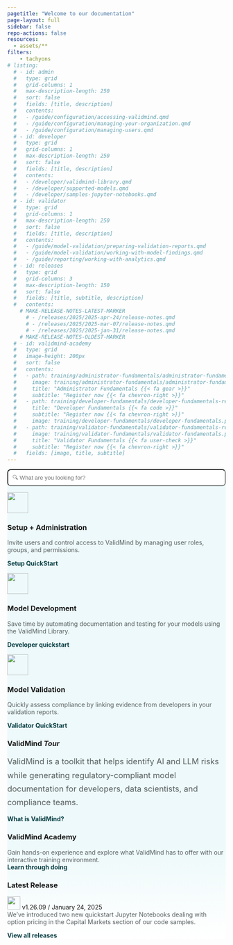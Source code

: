 ```yaml
---
pagetitle: "Welcome to our documentation"
page-layout: full
sidebar: false
repo-actions: false
resources:
  - assets/**
filters:
    - tachyons
# listing:
  # - id: admin
  #   type: grid
  #   grid-columns: 1
  #   max-description-length: 250
  #   sort: false
  #   fields: [title, description]
  #   contents:
  #   - /guide/configuration/accessing-validmind.qmd
  #   - /guide/configuration/managing-your-organization.qmd
  #   - /guide/configuration/managing-users.qmd
  # - id: developer
  #   type: grid
  #   grid-columns: 1
  #   max-description-length: 250
  #   sort: false
  #   fields: [title, description]
  #   contents:
  #   - /developer/validmind-library.qmd
  #   - /developer/supported-models.qmd
  #   - /developer/samples-jupyter-notebooks.qmd
  # - id: validator
  #   type: grid
  #   grid-columns: 1
  #   max-description-length: 250
  #   sort: false
  #   fields: [title, description]
  #   contents:
  #   - /guide/model-validation/preparing-validation-reports.qmd
  #   - /guide/model-validation/working-with-model-findings.qmd
  #   - /guide/reporting/working-with-analytics.qmd
  # - id: releases
  #   type: grid
  #   grid-columns: 3
  #   max-description-length: 150
  #   sort: false
  #   fields: [title, subtitle, description]
  #   contents:
    # MAKE-RELEASE-NOTES-LATEST-MARKER
      # - /releases/2025/2025-apr-24/release-notes.qmd
      # - /releases/2025/2025-mar-07/release-notes.qmd
      # - /releases/2025/2025-jan-31/release-notes.qmd
    # MAKE-RELEASE-NOTES-OLDEST-MARKER
  # - id: validmind-academy
  #   type: grid
  #   image-height: 200px
  #   sort: false
  #   contents:
  #   - path: training/administrator-fundamentals/administrator-fundamentals-register.qmd
  #     image: training/administrator-fundamentals/administrator-fundamentals.png
  #     title: "Administrator Fundamentals {{< fa gear >}}"
  #     subtitle: "Register now {{< fa chevron-right >}}"
  #   - path: training/developer-fundamentals/developer-fundamentals-register.qmd
  #     title: "Developer Fundamentals {{< fa code >}}"
  #     subtitle: "Register now {{< fa chevron-right >}}"
  #     image: training/developer-fundamentals/developer-fundamentals.png
  #   - path: training/validator-fundamentals/validator-fundamentals-register.qmd
  #     image: training/validator-fundamentals/validator-fundamentals.png
  #     title: "Validator Fundamentals {{< fa user-check >}}"
  #     subtitle: "Register now {{< fa chevron-right >}}"
  #   fields: [image, title, subtitle]
---
```


```{=html}
<style>
/* Link styles */
a {
  color: #083E44;
  text-decoration: none;
  font-weight: bold;
}

a:hover {
  text-decoration: none;
}

/* Card hover */
.card:hover {
  border: 1px solid #083E44;
  background-color: #EDF9FA;
}

/* Searchbox styles */
#searchbox {
  max-width: 100%;
  padding: 10px;
  border-radius: 8px;
  width: 100%;
  box-sizing: border-box;
}

#hits {
  display: none;
  overflow-y: auto;
  width: 100vw;
  max-width: 800px;
  max-height: 400px;
  margin: 20px auto;
  padding: 15px;
  background-color: #f9f9f9;
  border: 1px solid #ccc;
  border-radius: 8px;
}

#hits div {
  border-bottom: 1px solid #ccc; 
  border-radius: 4px;
  padding: 5px;
  margin-bottom: 5px;
}

#hits div:hover {
  background-color: #EAF8FA;
}

#hits a strong {
  color: #083E44;
  text-decoration: none;
}

#hits a {
  color: #222425;
  text-decoration: none;
}

/* Gradient background container */
.column-screen {
  background: linear-gradient(to bottom, #EDF9FA 80%, #ffffff);
  margin: 0;
  padding: 0;
}
/* color of the text on homepage */
.light-text {
  color: #585F60; /* or #555, adjust to taste for brightness */
}
.tour-text-container {
  max-width: 500px;
  margin: 0 auto;
  font-size: 1.15rem;
  line-height: 1.7;
}
</style>
```

::: {.column-screen}

<!-- INTRO BANNER -->

:::: {.flex .flex-wrap .justify-around .hero}

::: {.w-10-ns}
<!-- FILLER COLUMN DO NOT REMOVE -->
:::

::: {.w-60-ns}

<!-- Add a search box to home page-->
<div class="search-wrapper">
  <span class="search-icon"></span>
  <input id="searchbox" type="text" placeholder="🔍 What are you looking for?" />
  <!-- <span class="search-shortcut">/</span> -->
</div>
<div id="hits"></div>

<!-- Use Lunr.js as the search library -->
<script src="https://unpkg.com/lunr/lunr.js"></script>
<script src="scripts/validsearch.js"></script>

<!-- ::: {.tc}
[quickstart](get-started/developer/try-with-jupyterhub.qmd){.button-pink .cta}
[open-source software](https://github.com/validmind/validmind-library/){.button-white .cta}

::: -->

:::

<!-- ::: {.w-40-ns}

::: {.image-container}
![](assets/img/platform-line-1.png)
![](assets/img/platform-line-2.png)
![](assets/img/platform-line-3.png)
![](assets/img/platform-line-4.png)
![](assets/img/platform-line-5.png)
:::

::: -->

::: {.w-10-ns}
<!-- FILLER COLUMN DO NOT REMOVE -->
:::

::::

<!-- CENTERED WHITE BOX WITH FIXED WIDTH & FULL HEIGHT -->
::: {.center .br3 .shadow-4 .bg-white .pa5 .w-80-ns}

<!-- TOP ROW: Setup + Admin | Model Dev | Model Validation -->
:::: {.flex .flex-wrap .justify-around .mb5}

::: {.w-25-ns .mb3}
:::: {.items-start}
![](/homepage_docsite/setup_icon.svg){.mb3 width="48"}
::::
### Setup + Administration
<span class="light-text">
Invite users and control access to ValidMind by managing user roles, groups, and permissions. 
 </span>

[**Setup QuickStart**](/get-started/quickstart-administrator.qmd){.button-green .cta .mt3}
:::

::: {.w-25-ns .mb3}
:::: {.items-start}
![](/homepage_docsite/model_icon.svg){.mb3 width="48"}
::::
### Model Development
<span class="light-text">
Save time by automating documentation and testing for your models using the ValidMind Library. 
</span>

[**Developer quickstart**](/get-started/quickstart-developer.qmd){.button-green .cta .mt3}
:::

::: {.w-25-ns .mb3}
:::: {.items-start}
![](/homepage_docsite/model_valid_icon.svg){.mb3 width="48"}
::::
### Model Validation
<span class="light-text">
Quickly assess compliance by linking evidence from developers in your validation reports. 
</span>

[**Validator QuickStart**](/get-started/quickstart.qmd){.button-green .cta .mt3}
:::
::::

<!-- VALIDMIND TOUR -->
::: {.tour-bg .tc .mt5 .mb5}
### ValidMind *<span class="pink normal-weight">Tour</span>*
<span class="light-text tour-text-container">
ValidMind is a toolkit that helps identify AI and LLM risks while generating regulatory-compliant model documentation for developers, data scientists, and compliance teams.  
</span>

[**What is ValidMind?**](/training/fake-tour/product-tour.qmd){.button-white .cta .mt3}
:::

<!-- FINAL ROW: Academy and Latest Release TEXT SIDE-BY-SIDE -->
:::: {.flex .flex-wrap .justify-around .mt5}

::: {.w-50-ns .pr4}
### ValidMind <span class="pink normal-weight">Academy</span> 
<span class="light-text"> 
Gain hands-on experience and explore what ValidMind has to offer with our interactive training environment.  
</span>
[**Learn through doing**](/training/training.qmd){.button-white .cta .mt3}
:::

::: {.w-50-ns .pl4}

### Latest Release  
![](/homepage_docsite/release_icon.svg){.mb3 width="30"} v1.26.09 / January 24, 2025  
<span class="light-text">
We’ve introduced two new quickstart Jupyter Notebooks dealing with option pricing in the Capital Markets section of our code samples.  
</span>

[**View all releases**](/releases/all-releases.qmd)
:::

:::: 

<!--END of white card -->
:::
<!-- CLOSE .column-screen to allow footer to render -->
:::


<!-- OUTSIDE OF THE WHITE CARD -->
<!-- ::: {.footer-container}

::: {.footer-content} -->

<!-- LEFT SIDE: Logo and copyright -->
<!-- ::: {.footer-left}
![](/homepage_docsite/ValidMind MASTER Brand Assets_Logo-White R 2.svg){width="140"}

![](/homepage_docsite/Ellipse 1.svg){width="40"}
![](/homepage_docsite/Ellipse 1.svg){width="40"}
![](/homepage_docsite/Ellipse 1.svg){width="40"}

© Copyright 2025 ValidMind Inc.  
All Rights Reserved.  
[Privacy Policy](/privacy)   [Terms of Service](/terms)
::: -->

<!-- FOOTER COLUMNS -->
<!-- ::: {.footer-columns}

::: {.footer-column}
**Platform**  
[Platform Overview](/platform/overview)  
[Request a Demo](/platform/demo)
:::

::: {.footer-column}
**Solutions**  
[Solutions Overview](/solutions/overview)  
[AI Models](/solutions/ai)  
[Statistical & Traditional Models](/solutions/statistical)  
[Generative AI Models](/solutions/generative)  
[Advantage Partner Ecosystem](/solutions/partners)
:::

::: {.footer-column}
**Community**  
[Solutions Overview](/community/overview)  
[AI Models](/community/ai)  
[Statistical & Traditional Models](/community/statistical)  
[Generative AI Models](/community/generative)  
[Advantage Partner Ecosystem](/community/partners)
:::

::: {.footer-column}
**Resources**  
[Blog](/blog)  
[Events](/events)  
[Technical Briefs](/briefs)  
[Webinars](/webinars)  
[Legal](/legal)
:::

::: {.footer-column}
**Company**  
[About Us](/about)  
[News](/news)  
[Careers](/careers)  
[Contact](/contact)
:::

:::
:::  -->